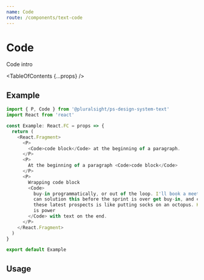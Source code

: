 ```yaml
---
name: Code
route: /components/text-code
---
```



# Code

<Intro>Code intro</Intro>

<TableOfContents {...props} />

## Example

```typescript
import { P, Code } from '@pluralsight/ps-design-system-text'
import React from 'react'

const Example: React.FC = props => {
  return (
    <React.Fragment>
      <P>
        <Code>code block</Code> at the beginning of a paragraph.
      </P>
      <P>
        At the beginning of a paragraph <Code>code block</Code>
      </P>
      <P>
        Wrapping code block
        <Code>
          buy-in programmatically, or out of the loop. I'll book a meeting so we
          can solution this before the sprint is over get buy-in, and closing
          these latest prospects is like putting socks on an octopus. Knowledge
          is power
        </Code> with text on the end.
      </P>
    </React.Fragment>
  )
}

export default Example
```

## Usage

<Usage
  install="npm install @pluralsight/ps-design-system-text"
  import="import { Code } from '@pluralsight/ps-design-system-text'"
  packageName="text"
  version={props.version}
/>
